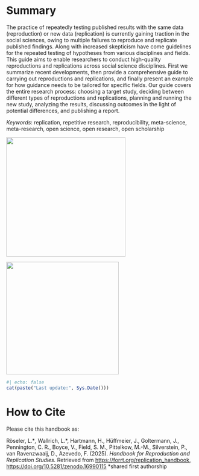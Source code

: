 # Summary {#abstract .unnumbered}

The practice of repeatedly testing published results with the same data (reproduction) or new data (replication) is currently gaining traction in the social sciences, owing to multiple failures to reproduce and replicate published findings. Along with increased skepticism have come guidelines for the repeated testing of hypotheses from various disciplines and fields. This guide aims to enable researchers to conduct high-quality reproductions and replications across social science disciplines. First we summarize recent developments, then provide a comprehensive guide to carrying out reproductions and replications, and finally present an example for how guidance needs to be tailored for specific fields. Our guide covers the entire research process: choosing a target study, deciding between different types of reproductions and replications, planning and running the new study, analyzing the results, discussing outcomes in the light of potential differences, and publishing a report.

*Keywords*: replication, repetitive research, reproducibility, meta-science, meta-research, open science, open research, open scholarship

![](images/clipboard-410410403.png){width="316"}

![](images/mücos_forrt.png){width="298"}

```r
#| echo: false
cat(paste("Last update:", Sys.Date()))
```

# How to Cite

Please cite this handbook as:

Röseler, L.\**,* Wallrich, L.\*, Hartmann, H., Hüffmeier, J., Goltermann, J., Pennington, C. R., Boyce, V., Field, S. M., Pittelkow, M.-M., Silverstein, P., van Ravenzwaaij, D., Azevedo, F. (2025). *Handbook for Reproduction and Replication Studies.* Retrieved from <https://forrt.org/replication_handbook>, <https://doi.org/10.5281/zenodo.16990115> \*shared first authorship
